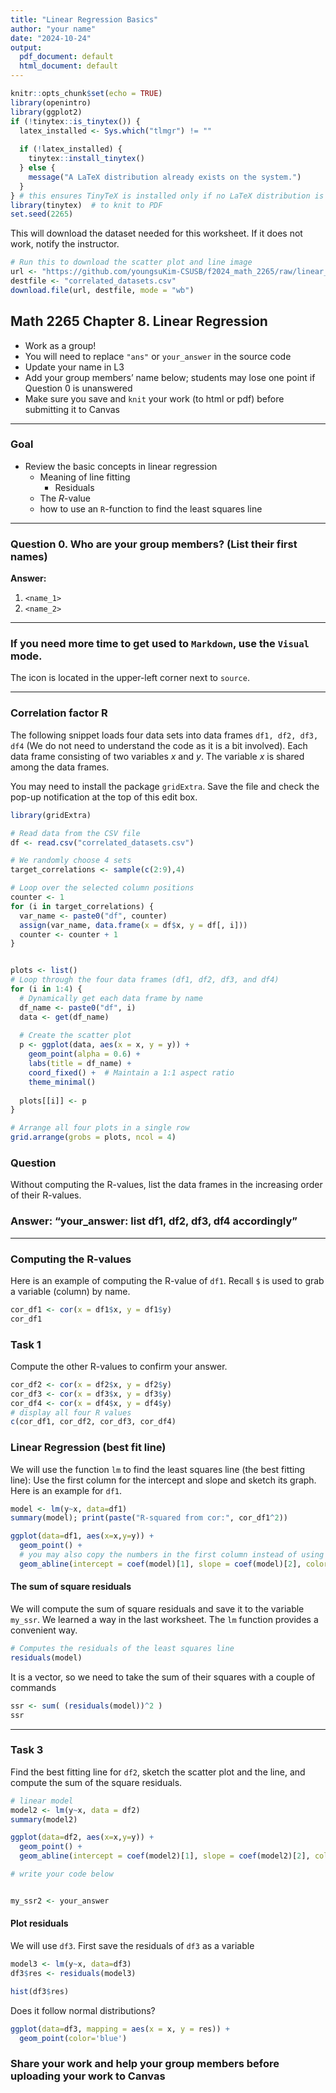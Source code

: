 ```yaml
---
title: "Linear Regression Basics"
author: "your name"
date: "2024-10-24"
output:
  pdf_document: default
  html_document: default
---
```


```r
knitr::opts_chunk$set(echo = TRUE)
library(openintro)
library(ggplot2)
if (!tinytex::is_tinytex()) {
  latex_installed <- Sys.which("tlmgr") != ""
  
  if (!latex_installed) {
    tinytex::install_tinytex()
  } else {
    message("A LaTeX distribution already exists on the system.")
  }
} # this ensures TinyTeX is installed only if no LaTeX distribution is found
library(tinytex)  # to knit to PDF
set.seed(2265)
```

This will download the dataset needed for this worksheet. If it does not work, notify the instructor.

```r
# Run this to download the scatter plot and line image
url <- "https://github.com/youngsuKim-CSUSB/f2024_math_2265/raw/linear_regression/examples/data/correlated_datasets.csv"
destfile <- "correlated_datasets.csv"  
download.file(url, destfile, mode = "wb")
```

## Math 2265 Chapter 8. Linear Regression

- Work as a group!
- You will need to replace `"ans"` or `your_answer` in the source code
- Update your name in L3
- Add your group members' name below; students may lose one point if Question 0 is unanswered
- Make sure you save and `knit` your work (to html or pdf) before submitting it to Canvas

---

### Goal

- Review the basic concepts in linear regression
  - Meaning of line fitting
    - Residuals
  - The $R$-value
  - how to use an `R`-function to find the least squares line 

---

### Question 0. Who are your group members? (List their first names)

**Answer:** 

  1. `<name_1>`
  1. `<name_2>`

---

### If you need more time to get used to `Markdown`, use the `Visual` mode.

The icon is located in the upper-left corner next to `source`. 

---

### Correlation factor R

The following snippet loads four data sets into data frames `df1, df2, df3, df4` (We do not need to understand the code as it is a bit involved). Each data frame consisting of two variables $x$ and $y$. The variable $x$ is shared among the data frames. 

You may need to install the package `gridExtra`. Save the file and check the pop-up notification at the top of this edit box.

```r
library(gridExtra)

# Read data from the CSV file
df <- read.csv("correlated_datasets.csv")

# We randomly choose 4 sets
target_correlations <- sample(c(2:9),4)

# Loop over the selected column positions
counter <- 1
for (i in target_correlations) {
  var_name <- paste0("df", counter)
  assign(var_name, data.frame(x = df$x, y = df[, i]))
  counter <- counter + 1
}


plots <- list()
# Loop through the four data frames (df1, df2, df3, and df4)
for (i in 1:4) {
  # Dynamically get each data frame by name
  df_name <- paste0("df", i)
  data <- get(df_name)
  
  # Create the scatter plot
  p <- ggplot(data, aes(x = x, y = y)) +
    geom_point(alpha = 0.6) +
    labs(title = df_name) +
    coord_fixed() +  # Maintain a 1:1 aspect ratio
    theme_minimal()
  
  plots[[i]] <- p
}

# Arrange all four plots in a single row
grid.arrange(grobs = plots, ncol = 4)
```

### Question

Without computing the R-values, list the data frames in the increasing order of their R-values.

### Answer: "your_answer: list df1, df2, df3, df4 accordingly" 

---

### Computing the R-values

Here is an example of computing the R-value of `df1`. Recall `$` is used to grab a variable (column) by name.

```r
cor_df1 <- cor(x = df1$x, y = df1$y)
cor_df1
```

### Task 1

Compute the other R-values to confirm your answer.

```r
cor_df2 <- cor(x = df2$x, y = df2$y)
cor_df3 <- cor(x = df3$x, y = df3$y)
cor_df4 <- cor(x = df4$x, y = df4$y)
# display all four R values
c(cor_df1, cor_df2, cor_df3, cor_df4)
```

### Linear Regression (best fit line)

We will use the function `lm` to find the least squares line (the best fitting line): Use the first column for the intercept and slope and sketch its graph. Here is an example for `df1`.

```r
model <- lm(y~x, data=df1)
summary(model); print(paste("R-squared from cor:", cor_df1^2))
```

```r
ggplot(data=df1, aes(x=x,y=y)) +
  geom_point() +
  # you may also copy the numbers in the first column instead of using coef(model)[n]
  geom_abline(intercept = coef(model)[1], slope = coef(model)[2], color='hotpink')
```

#### The sum of square residuals

We will compute the sum of square residuals and save it to the variable `my_ssr`. We learned a way in the last worksheet. The `lm` function provides a convenient way. 

```r
# Computes the residuals of the least squares line
residuals(model)
```

It is a vector, so we need to take the sum of their squares with a couple of commands

```r
ssr <- sum( (residuals(model))^2 )
ssr
```


---

### Task 3

Find the best fitting line for `df2`, sketch the scatter plot and the line, and compute the sum of the square residuals.

```r
# linear model
model2 <- lm(y~x, data = df2)
summary(model2)
```

```r
ggplot(data=df2, aes(x=x,y=y)) +
  geom_point() +
  geom_abline(intercept = coef(model2)[1], slope = coef(model2)[2], color='hotpink')
```

```r
# write your code below


my_ssr2 <- your_answer
```

#### Plot residuals

We will use `df3`. First save the residuals of `df3` as a variable 

```r
model3 <- lm(y~x, data=df3)
df3$res <- residuals(model3)
```

```r
hist(df3$res)
```

Does it follow normal distributions?

```r
ggplot(data=df3, mapping = aes(x = x, y = res)) +
  geom_point(color='blue')
```


### Share your work and help your group members before uploading your work to Canvas
